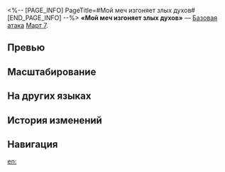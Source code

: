 <%-- [PAGE_INFO]
PageTitle=#Мой меч изгоняет злых духов#
[END_PAGE_INFO] --%>
{{Навык Инфобокс
|Название         = Мой меч изгоняет злых духов
|Изображение      = Навык Мой меч изгоняет злых духов.png
|Персонаж         = Март 7 (Охота)
|Тип              = Базовая атака
|Тэг              = Одиночная атака
|УронСтойк        = 10
|ЭнергияГен       = 20
|Энергия          = 
|Длительность     = 
|Описание         = Наносит выбранному противнику мнимый урон, равный {{Цвет|Выделенный|50%—110%}} от силы атаки Март 7, и получает 1 ур. заряда.
|Свойство1        = 
|Масштабирование1 = 
}}
'''«Мой меч изгоняет злых духов»''' — [[Базовая атака]] [[Март 7]].

==Превью==
{{Превью
|Файл = Мой меч изгоняет злых духов Превью
}}

==Масштабирование==
{{Масштабирование навыка|тип=Базовая атака
|50%;60%;70%;80%;90%;100%;110%;120%;130%;140%
}}

==На других языках==
{{На других языках
|en   = My Sword Zaps Demons
|zhs  = 荡涤妖邪琉璃剑
|zht  = 蕩滌妖邪琉璃劍
|ja   = {{Rubi|妖魔|ようま}}を{{Rubi|祓|はら}}う{{Rubi|瑠璃剣|るりけん}}
|ko   = 요사를 씻어내는 유리검
|es   = Espada dominademonios
|fr   = Lame tueuse de démons
|ru   = Мой меч изгоняет злых духов
|th   = My Sword Zaps Demons
|vi   = Lưu Ly Kiếm Thanh Tẩy Yêu Tà
|de   = Kristallschwert der Geisteraustreibung
|id   = My Sword Zaps Demons
|pt   = Minha Espada Eletrocuta Demônios
}}

==История изменений==
{{История изменений|3.5}}

==Навигация==
{{Навык Навбокс|Март 7 (Охота)}}

[[en:]]